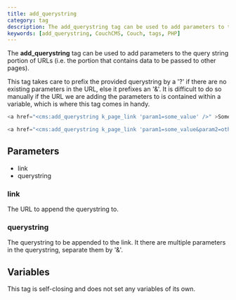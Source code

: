 ```yaml
---
title: add_querystring
category: tag
description: The add_querystring tag can be used to add parameters to the query string portion of URLs.
keywords: [add_querystring, CouchCMS, Couch, tags, PHP]
---
```


The **add_querystring** tag can be used to add parameters to the query string portion of URLs (i.e. the portion that contains data to be passed to other pages).

This tag takes care to prefix the provided querystring by a '?' if there are no existing parameters in the URL, else it prefixes an '&'. It is difficult to do so manually if the URL we are adding the parameters to is contained within a variable, which is where this tag comes in handy.

```php
<a href="<cms:add_querystring k_page_link 'param1=some_value' />" >Some link</a>
```

```php
<a href="<cms:add_querystring k_page_link 'param1=some_value&param2=other_value' />" >Some link</a>
```

## Parameters

*   link
*   querystring

### link

The URL to append the querystring to.

### querystring

The querystring to be appended to the link. It there are multiple parameters in the querystring, separate them by '&'.

## Variables

This tag is self-closing and does not set any variables of its own.